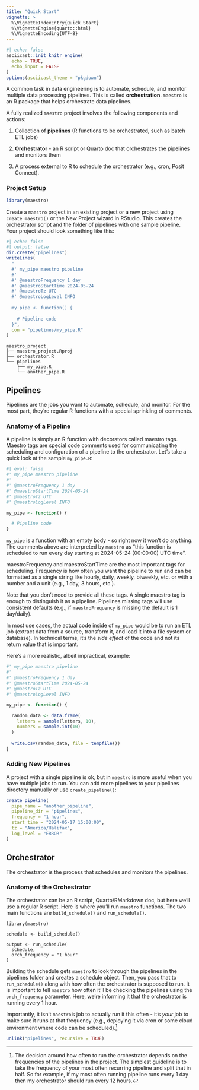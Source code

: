 ```yaml
---
title: "Quick Start"
vignette: >
  %\VignetteIndexEntry{Quick Start}
  %\VignetteEngine{quarto::html}
  %\VignetteEncoding{UTF-8}
---
```


```r
#| echo: false
asciicast::init_knitr_engine(
  echo = TRUE,
  echo_input = FALSE
)
options(asciicast_theme = "pkgdown")
```


A common task in data engineering is to automate, schedule, and monitor multiple data processing pipelines. This is called **orchestration**. `maestro` is an R package that helps orchestrate data pipelines.

A fully realized `maestro` project involves the following components and actions:

1.  Collection of **pipelines** (R functions to be orchestrated, such as batch ETL jobs)

2.  **Orchestrator** - an R script or Quarto doc that orchestrates the pipelines and monitors them

3.  A process external to R to schedule the orchestrator (e.g., cron, Posit Connect).

### Project Setup

```r
library(maestro)
```

Create a `maestro` project in an existing project or a new project using `create_maestro()` or the New Project wizard in RStudio. This creates the orchestrator script and the folder of pipelines with one sample pipeline. Your project should look something like this:

```r
#| echo: false
#| output: false
dir.create("pipelines")
writeLines(
  "
  #' my_pipe maestro pipeline
  #'
  #' @maestroFrequency 1 day
  #' @maestroStartTime 2024-05-24
  #' @maestroTz UTC
  #' @maestroLogLevel INFO
  
  my_pipe <- function() {
  
    # Pipeline code
  }",
  con = "pipelines/my_pipe.R"
)
```

```         
maestro_project
├── maestro_project.Rproj
├── orchestrator.R
└── pipelines
    ├── my_pipe.R
    └── another_pipe.R
```

## Pipelines

Pipelines are the jobs you want to automate, schedule, and monitor. For the most part, they're regular R functions with a special sprinkling of comments.

### Anatomy of a Pipeline

A pipeline is simply an R function with decorators called maestro tags. Maestro tags are special code comments used for communicating the scheduling and configuration of a pipeline to the orchestrator. Let's take a quick look at the sample `my_pipe.R`:

```r
#| eval: false
#' my_pipe maestro pipeline
#'
#' @maestroFrequency 1 day
#' @maestroStartTime 2024-05-24
#' @maestroTz UTC
#' @maestroLogLevel INFO

my_pipe <- function() {

  # Pipeline code
}
```

`my_pipe` is a function with an empty body - so right now it won't do anything. The comments above are interpreted by `maestro` as "this function is scheduled to run every day starting at 2024-05-24 (00:00:00) UTC time".

maestroFrequency and maestroStartTime are the most important tags for scheduling. Frequency is how often you want the pipeline to run and can be formatted as a single string like hourly, daily, weekly, biweekly, etc. or with a number and a unit (e.g., 1 day, 3 hours, etc.).

Note that you don't need to provide all these tags. A single maestro tag is enough to distinguish it as a pipeline. Pipelines missing tags will use consistent defaults (e.g., if `maestroFrequency` is missing the default is 1 day/daily).

In most use cases, the actual code inside of `my_pipe` would be to run an ETL job (extract data from a source, transform it, and load it into a file system or database). In technical terms, it's the *side effect* of the code and not its return value that is important.

Here's a more realistic, albeit impractical, example:

```r
#' my_pipe maestro pipeline
#'
#' @maestroFrequency 1 day
#' @maestroStartTime 2024-05-24
#' @maestroTz UTC
#' @maestroLogLevel INFO

my_pipe <- function() {

  random_data <- data.frame(
    letters = sample(letters, 10),
    numbers = sample.int(10)
  )
  
  write.csv(random_data, file = tempfile())
}
```

### Adding New Pipelines

A project with a single pipeline is ok, but in `maestro` is more useful when you have multiple jobs to run. You can add more pipelines to your pipelines directory manually or use `create_pipeline()`:

```r
create_pipeline(
  pipe_name = "another_pipeline",
  pipeline_dir = "pipelines",
  frequency = "1 hour",
  start_time = "2024-05-17 15:00:00",
  tz = "America/Halifax",
  log_level = "ERROR"
)
```

## Orchestrator

The orchestrator is the process that schedules and monitors the pipelines.

### Anatomy of the Orchestrator

The orchestrator can be an R script, Quarto/RMarkdown doc, but here we'll use a regular R script. Here is where you'll run `maestro` functions. The two main functions are `build_schedule()` and `run_schedule()`.

```asciicast
library(maestro)

schedule <- build_schedule()

output <- run_schedule(
  schedule,
  orch_frequency = "1 hour"
)
```

Building the schedule gets `maestro` to look through the pipelines in the pipelines folder and creates a schedule object. Then, you pass that to `run_schedule()` along with how often the orchestrator is supposed to run. It is important to tell `maestro` how often it'll be checking the pipelines using the `orch_frequency` parameter. Here, we're informing it that the orchestrator is running every 1 hour.

Importantly, it isn't `maestro`'s job to actually run it this often - it's *your* job to make sure it runs at that frequency (e.g., deploying it via cron or some cloud environment where code can be scheduled).[^1]

[^1]: The decision around how often to run the orchestrator depends on the frequencies of the pipelines in the project. The simplest guideline is to take the frequency of your most often recurring pipeline and split that in half. So for example, if my most often running pipeline runs every 1 day then my orchestrator should run every 12 hours.

```r
unlink("pipelines", recursive = TRUE)
```
